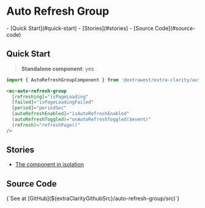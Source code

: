 

<style>
  { docsStylePatch }
</style>

<Meta
  title="Components/Auto Refresh Group/Overview"
/>

# Auto Refresh Group

<div className="table-of-contents">
  - [Quick Start](#quick-start)
  - [Stories](#stories)
  - [Source Code](#source-code)
</div>

## Quick Start

> **Standalone component**: yes

```typescript
import { AutoRefreshGroupComponent } from '@extrawest/extra-clarity/auto-refresh-group';
```
```html
<ec-auto-refresh-group
  [refreshing]="isPageLoading"
  [failed]="isPageLoadingFailed"
  [period]="periodSec"
  [autoRefreshEnabled]="isAutoRefreshEnabled"
  (autoRefreshToggled)="onAutoRefreshToggled($event)"
  (refresh)="refreshPage()"
/>
```

## Stories

* [The component in isolation](/story/components-auto-refresh-group--auto-refresh-group-story)

## Source Code

<Markdown>
  {`See at [GitHub](${extraClarityGithubSrc}/auto-refresh-group/src)`}
</Markdown>
